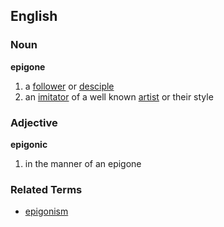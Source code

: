 == English ==
=== Noun ===
'''epigone'''
# a [[follower]] or [[desciple]]
# an [[imitator]] of a well known [[artist]] or their style

=== Adjective ===
'''epigonic'''
# in the manner of an epigone

=== Related Terms ===
*[[epigonism]]